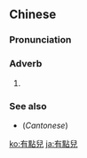 {{also|有点儿}}
==Chinese==
{{zh-forms|s=有点儿|type=21}}

===Pronunciation===
{{zh-pron
|m=yǒudiǎnr
|c=jau5 dim2 ji4
|cat=adv
}}

===Adverb===
{{zh-adv}}

# {{zh-erhua form of}}
#: {{zh-x|這 個 句子{zi} 有點兒{r} 奇怪。|This sentence is '''a little''' strange.}}
#: {{zh-x|我 覺得 英文 的 字幕 有點兒{r} 分散 我 的 注意力。|I find English subtitles '''a little''' distracting.}}

===See also===
* (''Cantonese'') {{zh-l|有啲}}

{{zh-cat|Elementary}}

[[ko:有點兒]]
[[ja:有點兒]]